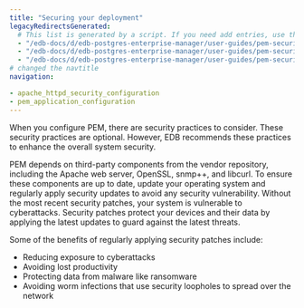 ```yaml
---
title: "Securing your deployment"
legacyRedirectsGenerated:
  # This list is generated by a script. If you need add entries, use the `legacyRedirects` key.
  - "/edb-docs/d/edb-postgres-enterprise-manager/user-guides/pem-security-guide/8.0/index.html"
  - "/edb-docs/d/edb-postgres-enterprise-manager/user-guides/pem-security-guide/8.0/conclusion.html"
  - "/edb-docs/d/edb-postgres-enterprise-manager/user-guides/pem-security-guide/8.0/genindex.html"
# changed the navtitle
navigation:

- apache_httpd_security_configuration
- pem_application_configuration
---
```


When you configure PEM, there are security practices to consider. These security practices are optional. However, EDB recommends these practices to enhance the overall system security.

PEM depends on third-party components from the vendor repository, including the Apache web server, OpenSSL, snmp++, and libcurl. To ensure these components are up to date, update your operating system and regularly apply security updates to avoid any security vulnerability. Without the most recent security patches, your system is vulnerable to cyberattacks. Security patches protect your devices and their data by applying the latest updates to guard against the latest threats.

Some of the benefits of regularly applying security patches include:

-   Reducing exposure to cyberattacks
-   Avoiding lost productivity
-   Protecting data from malware like ransomware
-   Avoiding worm infections that use security loopholes to spread over the network


